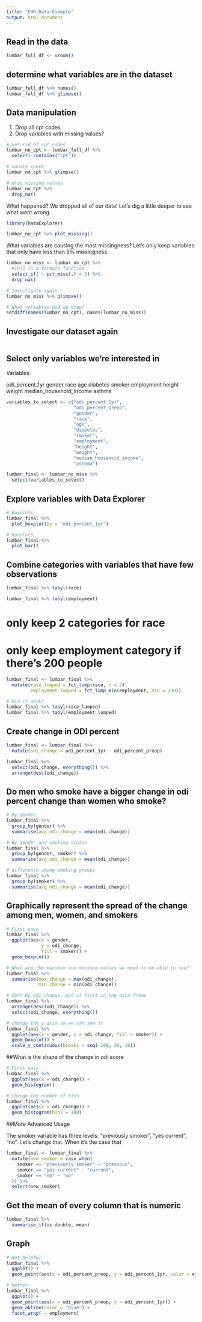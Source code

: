 ```yaml
---
title: "EHR-Data-Example"
output: html_document
---
```


## Read in the data
```r
lumbar_full_df <- vroom()
```

## determine what variables are in the dataset
```r
lumbar_full_df %>% names()
lumbar_full_df %>% glimpse()
```

## Data manipulation
1. Drop all cpt codes
2. Drop variables with missing values?
```r
# Get rid of cpt codes
lumbar_no_cpt <- lumbar_full_df %>%
  select(-contains("cpt"))

# sanity check
lumbar_no_cpt %>% glimpse()

# drop missing values
lumbar_no_cpt %>% 
  drop_na()
```

What happened? We dropped all of our data! Let's dig a little deeper to see what went wrong

```r
library(DataExplorer)

lumbar_no_cpt %>% plot_missing()
```

What variables are causing the most missingness? Let's only keep variables that only have less than 5% missingness. 

```r
lumbar_no_miss <- lumbar_no_cpt %>%
  #This is a formula function
  select_if( ~ pct_miss(.) < 5) %>% 
  drop_na()

# Investigate again
lumbar_no_miss %>% glimpse()

# What variables did we drop?
setdiff(names(lumbar_no_cpt), names(lumbar_no_miss))
```

## Investigate our dataset again
```r

```

## Select only variables we're interested in

Variables:

odi_percent_1yr
gender
race
age
diabetes
smoker
employment
height
weight
median_household_income
asthma

```r

variables_to_select <- c("odi_percent_1yr",
                         "odi_percent_preop",
                         "gender", 
                         "race", 
                         "age", 
                         "diabetes",
                         "smoker", 
                         "employment", 
                         "height", 
                         "weight",
                         "median_household_income",
                         "asthma")

lumbar_final <- lumbar_no_miss %>%
  select(variables_to_select)
```

## Explore variables with Data Explorer

```r
# Boxplots
lumbar_final %>% 
  plot_boxplot(by = "odi_percent_1yr")

# Barplots
lumbar_final %>% 
  plot_bar()
```

## Combine categories with variables that have few observations
```r
lumbar_final %>% tabyl(race)
```

```r
lumbar_final %>% tabyl(employment)
```


# only keep 2 categories for race
# only keep employment category if there's 200 people
```r
lumbar_final <- lumbar_final %>% 
  mutate(race_lumped = fct_lump(race, n = 2),
         employment_lumped = fct_lump_min(employment, min = 200))

# Did it work?
lumbar_final %>% tabyl(race_lumped)
lumbar_final %>% tabyl(employment_lumped)
```

## Create change in ODI percent
```r
lumbar_final <- lumbar_final %>% 
  mutate(odi_change = odi_percent_1yr - odi_percent_preop)

lumbar_final %>% 
  select(odi_change, everything()) %>% 
  arrange(desc(odi_change))
```

## Do men who smoke have a bigger change in odi percent change than women who smoke?
```r
# By gender
lumbar_final %>% 
  group_by(gender) %>% 
  summarise(avg_odi_change = mean(odi_change))

# By gender and smoking status
lumbar_final %>% 
  group_by(gender, smoker) %>% 
  summarise(avg_odi_change = mean(odi_change))

# difference among smoking groups
lumbar_final %>% 
  group_by(smoker) %>% 
  summarise(avg_odi_change = mean(odi_change))
```


## Graphically represent the spread of the change among men, women, and smokers
```r
# First pass
lumbar_final %>% 
  ggplot(aes(x = gender, 
             y = odi_change, 
             fill = smoker)) +
  geom_boxplot()

# What are the maximum and minimum values we need to be able to see?
lumbar_final %>% 
  summarise(max_change = max(odi_change),
            min_change = min(odi_change))

# Sort by odi_change, put it first in the data frame
lumbar_final %>% 
  arrange(desc(odi_change)) %>% 
  select(odi_change, everything())

# change the y-axis so we can see it
lumbar_final %>% 
  ggplot(aes(x = gender, y = odi_change, fill = smoker)) +
  geom_boxplot() +
  scale_y_continuous(breaks = seq(-100, 50, 10))
```

##What is the shape of the change in odi score

```r
# First pass
lumbar_final %>% 
  ggplot(aes(x = odi_change)) +
  geom_histogram()

# Change the number of bins
lumbar_final %>% 
  ggplot(aes(x = odi_change)) +
  geom_histogram(bins = 100)
```

##More Advanced Usage

The smoker variable has three levels: "previously smoker", "yes current", "no". Let's change that. When it's the case that 
```r
lumbar_final <- lumbar_final %>%
  mutate(new_smoker = case_when(
    smoker == "previously smoker" ~ "previous",
    smoker == "yes current" ~ "current",
    smoker == "no" ~ "no"
  )) %>% 
  select(new_smoker)
```

## Get the mean of every column that is numeric
```r
lumbar_final %>% 
  summarise_if(is.double, mean)
```

## Graph
```r
# Not helpful
lumbar_final %>% 
  ggplot() +
  geom_point(aes(x = odi_percent_preop, y = odi_percent_1yr, color = employment))

# better
lumbar_final %>% 
  ggplot() +
  geom_point(aes(x = odi_percent_preop, y = odi_percent_1yr)) +
  geom_abline(color = "blue") +
  facet_wrap( ~ employment)
```

